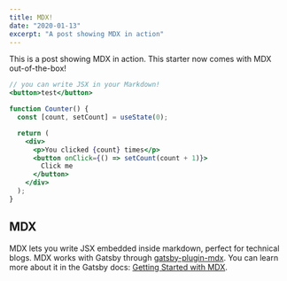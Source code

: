 ```yaml
---
title: MDX!
date: "2020-01-13"
excerpt: "A post showing MDX in action"
---
```


This is a post showing MDX in action. This starter now comes with MDX out-of-the-box!

```jsx
// you can write JSX in your Markdown!
<button>test</button>
```

```jsx
function Counter() {
  const [count, setCount] = useState(0);

  return (
    <div>
      <p>You clicked {count} times</p>
      <button onClick={() => setCount(count + 1)}>
        Click me
      </button>
    </div>
  );
}

```

## MDX

MDX lets you write JSX embedded inside markdown, perfect for technical blogs. MDX works with Gatsby through [gatsby-plugin-mdx](https://www.gatsbyjs.org/packages/gatsby-plugin-mdx/). You can learn more about it in the Gatsby docs: [Getting Started with MDX](https://www.gatsbyjs.org/docs/mdx/getting-started/).
